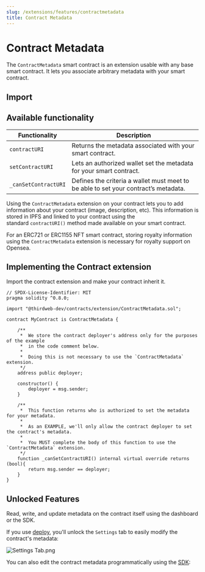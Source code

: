 ```yaml
---
slug: /extensions/features/contractmetadata
title: Contract Metadata
---
```



# Contract Metadata

The `ContractMetadata` smart contract is an extension usable with any base smart contract. It lets you associate arbitrary metadata with your smart contract.

<ViewContractCodeButton
  link="https://github.com/thirdweb-dev/contracts/blob/main/contracts/extension/ContractMetadata.sol"
  name="ContractMetadata"
/>

## Import

<ImportSnippet type="extension" category="extension" name="ContractMetadata" />

## Available functionality

| Functionality        | Description                                                                         |
| -------------------- | ----------------------------------------------------------------------------------- |
| `contractURI`        | Returns the metadata associated with your smart contract.                           |
| `setContractURI`     | Lets an authorized wallet set the metadata for your smart contract.                 |
| `_canSetContractURI` | Defines the criteria a wallet must meet to be able to set your contract’s metadata. |

Using the `ContractMetadata` extension on your contract lets you to add information about your contract (image, description, etc). This information is stored in IPFS and linked to your contract using the standard `contractURI()` method made available on your smart contract.

For an ERC721 or ERC1155 NFT smart contract, storing royalty information using the `ContractMetadata` extension is necessary for royalty support on Opensea.

## Implementing the Contract extension

Import the contract extension and make your contract inherit it.

```solidity
// SPDX-License-Identifier: MIT
pragma solidity ^0.8.0;

import "@thirdweb-dev/contracts/extension/ContractMetadata.sol";

contract MyContract is ContractMetadata {

    /**
     *  We store the contract deployer's address only for the purposes of the example
     *  in the code comment below.
     *
     *  Doing this is not necessary to use the `ContractMetadata` extension.
     */
    address public deployer;

    constructor() {
        deployer = msg.sender;
    }

    /**
     *  This function returns who is authorized to set the metadata for your metadata.
     *
     *  As an EXAMPLE, we'll only allow the contract deployer to set the contract's metadata.
     *
     *  You MUST complete the body of this function to use the `ContractMetadata` extension.
     */
    function _canSetContractURI() internal virtual override returns (bool){
        return msg.sender == deployer;
    }
}
```

## Unlocked Features

Read, write, and update metadata on the contract itself using the dashboard or the SDK.

If you use [deploy](/deploy), you'll unlock the `Settings` tab to easily modify the contract's metadata:

![Settings Tab.png](../assets/settings-tab.png)

You can also edit the contract metadata programmatically using the [SDK](/sdk):

<div className="row" style={{ marginBottom: 24, flexWrap: "wrap" }}>
  <div className="col col--12" style={{ marginTop: 16 }}>
    <QuickstartCard
      name="Contract Metadata in the SDK"
      link="/sdk/advanced-features/contract-settings#contract-metadata"
      image="/assets/icons/sdks.png"
    />
  </div>
</div>
